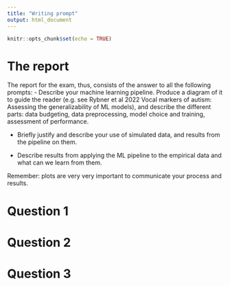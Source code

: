 ```yaml
---
title: "Writing prompt"
output: html_document
---
```


```r
knitr::opts_chunk$set(echo = TRUE)
```

# The report
The report for the exam, thus, consists of the answer to all the following prompts:
- Describe your machine learning pipeline. Produce a diagram of it to guide the reader (e.g. see Rybner et al 2022 Vocal markers of autism: Assessing the generalizability of ML models), and describe the different parts: data budgeting, data preprocessing, model choice and training, assessment of performance.

- Briefly justify and describe your use of simulated data, and results from the pipeline on them.

- Describe results from applying the ML pipeline to the empirical data and what can we learn from them.

Remember: plots are very very important to communicate your process and results.



# Question 1



# Question 2



# Question 3